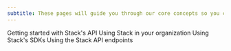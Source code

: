 ```yaml
---
subtitle: These pages will guide you through our core concepts so you can start developing with Stack, today. 
---
```


<CardGroup>
    <Card 
        title="Set Up Stack" 
        icon="fa-regular fa-play" 
        href="/docs/get-started/set-up" 
    >
        Getting started with Stack's API
    </Card>
    <Card 
        title="Tutorials" 
        icon="fa-regular fa-file-lines" 
        href="/docs/sdks/theming" 
    >
        Using Stack in your organization
    </Card>
    <Card 
        title="SDKs" 
        icon="fa-regular fa-file-lines" 
        href="/docs/sdks/theming" 
    >
        Using Stack's SDKs
    </Card>
    <Card 
        title="API Reference" 
        icon="fa-solid fa-code" 
        href="/reference" 
    >
        Using the Stack API endpoints
    </Card>
</CardGroup>